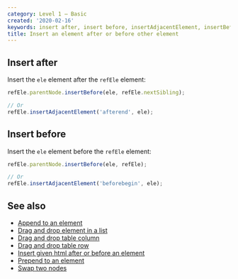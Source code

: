 ```yaml
---
category: Level 1 — Basic
created: '2020-02-16'
keywords: insert after, insert before, insertAdjacentElement, insertBefore, nextSibling
title: Insert an element after or before other element
---
```


## Insert after

Insert the `ele` element after the `refEle` element:

```js
refEle.parentNode.insertBefore(ele, refEle.nextSibling);

// Or
refEle.insertAdjacentElement('afterend', ele);
```

## Insert before

Insert the `ele` element before the `refEle` element:

```js
refEle.parentNode.insertBefore(ele, refEle);

// Or
refEle.insertAdjacentElement('beforebegin', ele);
```

## See also

-   [Append to an element](https://phuoc.ng/collection/html-dom/append-to-an-element)
-   [Drag and drop element in a list](https://phuoc.ng/collection/html-dom/drag-and-drop-element-in-a-list)
-   [Drag and drop table column](https://phuoc.ng/collection/html-dom/drag-and-drop-table-column)
-   [Drag and drop table row](https://phuoc.ng/collection/html-dom/drag-and-drop-table-row)
-   [Insert given html after or before an element](https://phuoc.ng/collection/html-dom/insert-given-html-after-or-before-an-element)
-   [Prepend to an element](https://phuoc.ng/collection/html-dom/prepend-to-an-element)
-   [Swap two nodes](https://phuoc.ng/collection/html-dom/swap-two-nodes)
